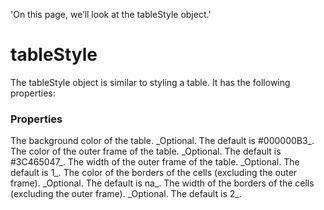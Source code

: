   'On this page, we’ll look at the tableStyle object.'

# tableStyle

The tableStyle object is similar to styling a table. It has the following properties:

### Properties
<Properties>
  <Property name="bgColor" type="color">
    The background color of the table. _Optional. The default is #000000B3_.
  </Property>
  <Property name="frameColor" type="color">
    The color of the outer frame of the table. _Optional. The default is #3C465047_.
  </Property>
  <Property name="frameWidth" type="int">
    The width of the outer frame of the table. _Optional. The default is 1_.
  </Property>
  <Property name="borderColor" type="color">
    The color of the borders of the cells (excluding the outer frame). _Optional. The default is na_.
  </Property>
  <Property name="borderWidth" type="int">
    The width of the borders of the cells (excluding the outer frame). _Optional. The default is 2_.
  </Property>
</Properties>
